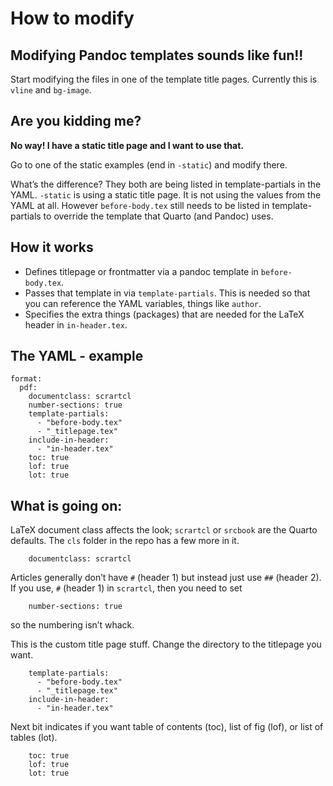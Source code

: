 # How to modify

## Modifying Pandoc templates sounds like fun!!

Start modifying the files in one of the template title pages. Currently this is `vline` and `bg-image`.

## Are you kidding me? 

**No way! I have a static title page and I want to use that.** 

Go to one of the static examples (end in `-static`) and modify there.

What's the difference? They both are being listed in template-partials in the YAML. `-static` is using a static title page. It is not using the values from the YAML at all. However `before-body.tex` still needs to be listed in template-partials to override the template that Quarto (and Pandoc) uses.

## How it works

-   Defines titlepage or frontmatter via a pandoc template in `before-body.tex`.
-   Passes that template in via `template-partials`. This is needed so that you can reference the YAML variables, things like `author`.
-   Specifies the extra things (packages) that are needed for the LaTeX header in `in-header.tex`.

## The YAML - example

    format:
      pdf:
        documentclass: scrartcl 
        number-sections: true
        template-partials:
          - "before-body.tex"
          - "_titlepage.tex" 
        include-in-header: 
          - "in-header.tex"
        toc: true
        lof: true
        lot: true

## What is going on:

LaTeX document class affects the look; `scrartcl` or `srcbook` are the Quarto defaults. The `cls` folder in the repo has a few more in it.

        documentclass: scrartcl

Articles generally don't have `#` (header 1) but instead just use `##` (header 2). If you use, `#` (header 1) in `scrartcl`, then you need to set

        number-sections: true 

so the numbering isn't whack.

This is the custom title page stuff. Change the directory to the titlepage you want.

        template-partials:
          - "before-body.tex"
          - "_titlepage.tex" 
        include-in-header: 
          - "in-header.tex"

Next bit indicates if you want table of contents (toc), list of fig (lof), or list of tables (lot).

        toc: true
        lof: true
        lot: true

